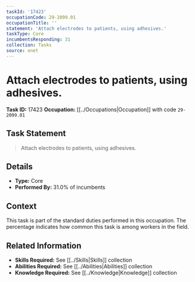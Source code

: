 ```yaml
---
taskId: '17423'
occupationCode: 29-2099.01
occupationTitle: ''
statement: 'Attach electrodes to patients, using adhesives.'
taskType: Core
incumbentsResponding: 31
collection: Tasks
source: onet
---
```

# Attach electrodes to patients, using adhesives.

**Task ID:** 17423
**Occupation:** [[../Occupations|Occupation]] with code `29-2099.01`

## Task Statement

> Attach electrodes to patients, using adhesives.

## Details

- **Type:** Core
- **Performed By:** 31.0% of incumbents

## Context

This task is part of the standard duties performed in this occupation. The percentage indicates how common this task is among workers in the field.

## Related Information

- **Skills Required:** See [[../Skills|Skills]] collection
- **Abilities Required:** See [[../Abilities|Abilities]] collection
- **Knowledge Required:** See [[../Knowledge|Knowledge]] collection
